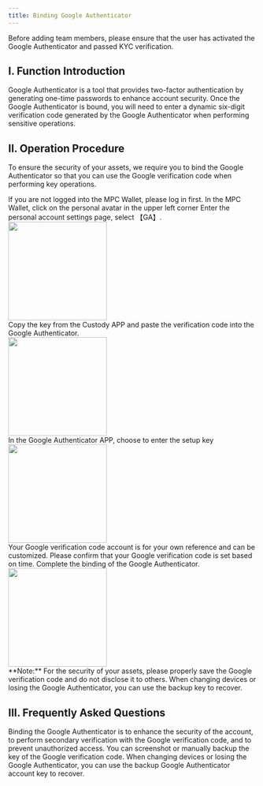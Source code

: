```yaml
---
title: Binding Google Authenticator
---
```


<Tip>
Before adding team members, please ensure that the user has activated the Google Authenticator and passed KYC verification.
</Tip>

## I. Function Introduction

Google Authenticator is a tool that provides two-factor authentication by generating one-time passwords to enhance account security. Once the Google Authenticator is bound, you will need to enter a dynamic six-digit verification code generated by the Google Authenticator when performing sensitive operations.


## II. Operation Procedure

To ensure the security of your assets, we require you to bind the Google Authenticator so that you can use the Google verification code when performing key operations.

<Steps>
<Step title="Open MPC Wallet">
    If you are not logged into the MPC Wallet, please log in first.
</Step>
<Step title="Enter Personal Account Settings">
    In the MPC Wallet, click on the personal avatar in the upper left corner
</Step>
<Step title="Select GA Settings">
    Enter the personal account settings page, select 【GA】.
   <div className="w-full flex items-center justify-center">
    <img src="/images/user-guide/accountcn.jpg" width="200"/>
</div>
</Step>
<Step title="Bind Google Verification Page">
    Copy the key from the Custody APP and paste the verification code into the Google Authenticator.
      <div className="w-full flex items-center justify-center">
    <img src="/images/user-guide/gacn.png" width="200"/>
</div>
</Step>
<Step title="Open Google Authenticator APP">
    In the Google Authenticator APP, choose to enter the setup key
   <div className="w-full flex items-center justify-center">
    <img src="/images/user-guide/ga1cn.png" width="200"/>
</div>
</Step>
<Step title="Complete Binding">
    Your Google verification code account is for your own reference and can be customized. 
    Please confirm that your Google verification code is set based on time.
    Complete the binding of the Google Authenticator.
       <div className="w-full flex items-center justify-center">
    <img src="/images/user-guide/ga2cn.png" width="200"/>
</div>
</Step>
</Steps>

<warning>
**Note:** For the security of your assets, please properly save the Google verification code and do not disclose it to others. When changing devices or losing the Google Authenticator, you can use the backup key to recover.
</warning>

## III. Frequently Asked Questions

<Accordion title="Why Do I Need to Bind Google Authenticator?">
Binding the Google Authenticator is to enhance the security of the account, to perform secondary verification with the Google verification code, and to prevent unauthorized access.
</Accordion>

<Accordion title="How to Backup Google Verification Code?">
You can screenshot or manually backup the key of the Google verification code. When changing devices or losing the Google Authenticator, you can use the backup Google Authenticator account key to recover.
</Accordion>
